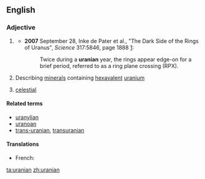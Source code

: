 ==English==

===Adjective===
{{en-adj|-}}

# {{context|astronomy|lang=en}} {{alternative capitalization of|Uranian}}
#*'''2007''' September 28, Inke de Pater et al., "The Dark Side of the Rings of Uranus", ''Science'' 317:5846, page 1888 [http://www.sciencemag.org/cgi/content/full/317/5846/1888]:
#*:Twice during a '''uranian''' year, the rings appear edge-on for a brief period, referred to as a ring plane crossing (RPX).
# {{context|mineralogy|lang=en}} Describing [[mineral]]s containing [[hexavalent]] [[uranium]]
# {{context|dated|lang=en}} [[celestial]]

====Related terms====
*[[uranylian]]
*[[uranoan]]
*[[trans-uranian]], [[transuranian]]

====Translations====
{{trans-see|Uranian}}

{{trans-top|describing minerals containing hexavalent uranium}}
{{trans-mid}}
{{trans-bottom}}

{{trans-top|mythology}}
* French: {{t+|fr|ouranien}}
{{trans-bottom}}

[[ta:uranian]]
[[zh:uranian]]